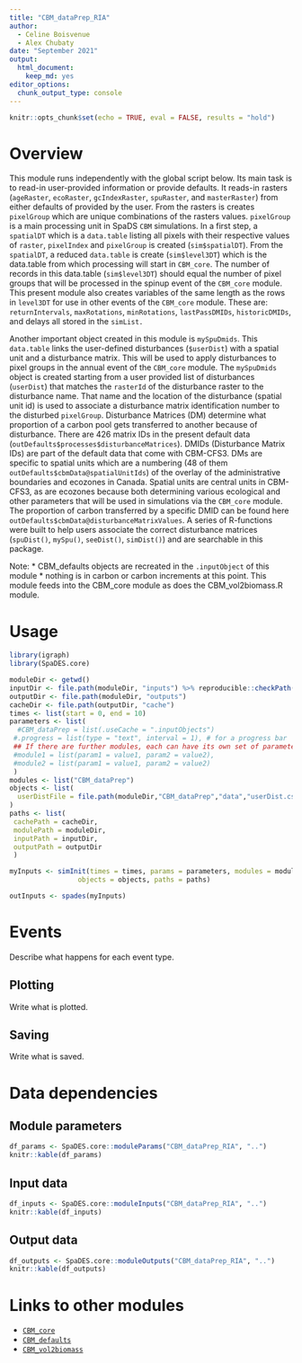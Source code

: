 ```yaml
---
title: "CBM_dataPrep_RIA"
author:
  - Celine Boisvenue
  - Alex Chubaty
date: "September 2021"
output:
  html_document:
    keep_md: yes
editor_options:
  chunk_output_type: console
---
```


```r
knitr::opts_chunk$set(echo = TRUE, eval = FALSE, results = "hold")
```

# Overview

This module runs independently with the global script below.
Its main task is to read-in user-provided information or provide defaults.
It reads-in rasters (`ageRaster`, `ecoRaster`, `gcIndexRaster`, `spuRaster`, and `masterRaster`) from either defaults of provided by the user.
From the rasters is creates `pixelGroup` which are unique combinations of the rasters values.
`pixelGroup` is a main processing unit in SpaDS `CBM` simulations. In a first step, a `spatialDT` which is a `data.table` listing all pixels with their respective values of `raster`, `pixelIndex` and `pixelGroup` is created (`sim$spatialDT`).
From the `spatialDT`, a reduced `data.table` is create (`sim$level3DT`) which is the data.table from which processing will start in `CBM_core`.
The number of records in this data.table (`sim$level3DT`) should equal the number of pixel groups that will be processed in the spinup event of the `CBM_core` module.
This present module also creates variables of the same length as the rows in `level3DT` for use in other events of the `CBM_core` module.
These are: `returnIntervals`, `maxRotations`, `minRotations`, `lastPassDMIDs`, `historicDMIDs`, and delays all stored in the `simList.`

Another important object created in this module is `mySpuDmids`.
This `data.table` links the user-defined disturbances (`$userDist`) with a spatial unit and a disturbance matrix.
This will be used to apply disturbances to pixel groups in the annual event of the `CBM_core` module.
The `mySpuDmids` object is created starting from a user provided list of disturbances (`userDist`) that matches the `rasterId` of the disturbance raster to the disturbance name.
That name and the location of the disturbance (spatial unit id) is used to associate a disturbance matrix identification number to the disturbed `pixelGroup`.
Disturbance Matrices (DM) determine what proportion of a carbon pool gets transferred to another because of disturbance.
There are 426 matrix IDs in the present default data (`outDefaults$processes$disturbanceMatrices`).
DMIDs (Disturbance Matrix IDs) are part of the default data that come with CBM-CFS3.
DMs are specific to spatial units which are a numbering (48 of them `outDefaults$cbmData@spatialUnitIds`) of the overlay of the administrative boundaries and ecozones in Canada. 
Spatial units are central units in CBM-CFS3, as are ecozones because both determining various ecological and other parameters that will be used in simulations via the `CBM_core` module. 
The proportion of carbon transferred by a specific DMID can be found here `outDefaults$cbmData@disturbanceMatrixValues`.
A series of R-functions were built to help users associate the correct disturbance matrices (`spuDist()`, `mySpu()`, `seeDist()`, `simDist()`) and are searchable in this package.

Note: 
* CBM_defaults objects are recreated in the `.inputObject` of this module
* nothing is in carbon or carbon increments at this point. This module feeds into the CBM_core module as does the CBM_vol2biomass.R module. 

# Usage

```r
library(igraph)
library(SpaDES.core)

moduleDir <- getwd()
inputDir <- file.path(moduleDir, "inputs") %>% reproducible::checkPath(create = TRUE)
outputDir <- file.path(moduleDir, "outputs")
cacheDir <- file.path(outputDir, "cache")
times <- list(start = 0, end = 10)
parameters <- list(
  #CBM_dataPrep = list(.useCache = ".inputObjects")
 #.progress = list(type = "text", interval = 1), # for a progress bar
 ## If there are further modules, each can have its own set of parameters:
 #module1 = list(param1 = value1, param2 = value2),
 #module2 = list(param1 = value1, param2 = value2)
 )
modules <- list("CBM_dataPrep")
objects <- list(
  userDistFile = file.path(moduleDir,"CBM_dataPrep","data","userDist.csv")
)
paths <- list(
 cachePath = cacheDir,
 modulePath = moduleDir,
 inputPath = inputDir,
 outputPath = outputDir
 )

myInputs <- simInit(times = times, params = parameters, modules = modules,
                 objects = objects, paths = paths)

outInputs <- spades(myInputs)
```

# Events

Describe what happens for each event type.

## Plotting

Write what is plotted.

## Saving

Write what is saved.

# Data dependencies

## Module parameters

```r
df_params <- SpaDES.core::moduleParams("CBM_dataPrep_RIA", "..")
knitr::kable(df_params)
```

## Input data

```r
df_inputs <- SpaDES.core::moduleInputs("CBM_dataPrep_RIA", "..")
knitr::kable(df_inputs)
```

## Output data

```r
df_outputs <- SpaDES.core::moduleOutputs("CBM_dataPrep_RIA", "..")
knitr::kable(df_outputs)
```

# Links to other modules

- [`CBM_core`](https://github.com/PredictiveEcology/CBM_core)
- [`CBM_defaults`](https://github.com/PredictiveEcology/CBM_defaults)
- [`CBM_vol2biomass`](https://github.com/PredictiveEcology/CBM_vol2biomass)
